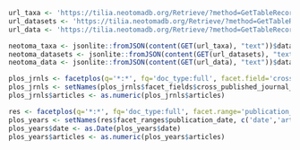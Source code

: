 ```r
url_taxa <- 'https://tilia.neotomadb.org/Retrieve/?method=GetTableRecordCountsByMonth&TABLENAME=Taxa'
url_datasets <- 'https://tilia.neotomadb.org/Retrieve/?method=GetTableRecordCountsByMonth&TABLENAME=Datasets'
url_data <- 'https://tilia.neotomadb.org/Retrieve/?method=GetTableRecordCountsByMonth&TABLENAME=Data'

neotoma_taxa <- jsonlite::fromJSON(content(GET(url_taxa), "text"))$data
neotoma_datasets <- jsonlite::fromJSON(content(GET(url_datasets), "text"))$data
neotoma_data <- jsonlite::fromJSON(content(GET(url_data), "text"))$data
```

```r
plos_jrnls <- facetplos(q='*:*', fq='doc_type:full', facet.field='cross_published_journal_key', key = "key", verbose=FALSE)
plos_jrnls <- setNames(plos_jrnls$facet_fields$cross_published_journal_key, c('date','articles'))
plos_jrnls$articles <- as.numeric(plos_jrnls$articles)

res <- facetplos(q='*:*', fq='doc_type:full', facet.range='publication_date', facet.range.start='NOW/YEAR-12YEAR', facet.range.end='NOW/YEAR+1YEAR', facet.range.gap='+1YEAR', key = "key", verbose=FALSE)
plos_years <- setNames(res$facet_ranges$publication_date, c('date','articles'))
plos_years$date <- as.Date(plos_years$date)
plos_years$articles <- as.numeric(plos_years$articles)
```
